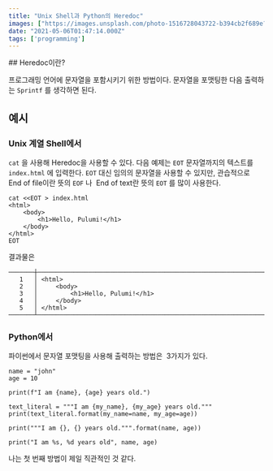 ```yaml
---
title: "Unix Shell과 Python의 Heredoc"
images: ["https://images.unsplash.com/photo-1516728043722-b394cb2f689e?crop=entropy&cs=tinysrgb&fit=max&fm=jpg&ixid=MnwxMTc3M3wwfDF8c2VhcmNofDZ8fGRvY3VtZW50fGVufDB8fHx8MTYyMDI2NjE5NQ&ixlib=rb-1.2.1&q=80&w=2000"]
date: "2021-05-06T01:47:14.000Z"
tags: ['programming']
---
```


<TOCInline toc={props.toc} asDisclosure />
## Heredoc이란?

프로그래밍 언어에 문자열을 포함시키기 위한 방법이다. 문자열을 포맷팅한 다음 출력하는 `Sprintf` 를 생각하면 된다.

## 예시

### Unix 계열 Shell에서

`cat` 을 사용해 Heredoc을 사용할 수 있다. 다음 예제는 `EOT` 문자열까지의 텍스트를 `index.html` 에 입력한다. `EOT` 대신 임의의 문자열을 사용할 수 있지만, 관습적으로 End of file이란 뜻의 `EOF` 나  End of text란 뜻의 `EOT` 를 많이 사용한다.

```
cat <<EOT > index.html
<html>
    <body>
        <h1>Hello, Pulumi!</h1>
    </body>
</html>
EOT
```

결과물은

```
───────┼────────────────────────────────────────────────────────────────
   1   │ <html>
   2   │     <body>
   3   │         <h1>Hello, Pulumi!</h1>
   4   │     </body>
   5   │ </html>
───────┴─────────────────────────────────────────────────────────────────

```

### Python에서

파이썬에서 문자열 포맷팅을 사용해 출력하는 방법은  3가지가 있다.

```
name = "john"
age = 10

print(f"I am {name}, {age} years old.")

text_literal = """I am {my_name}, {my_age} years old."""
print(text_literal.format(my_name=name, my_age=age))

print("""I am {}, {} years old.""".format(name, age))

print("I am %s, %d years old", name, age)

```

나는 첫 번째 방법이 제일 직관적인 것 같다.
